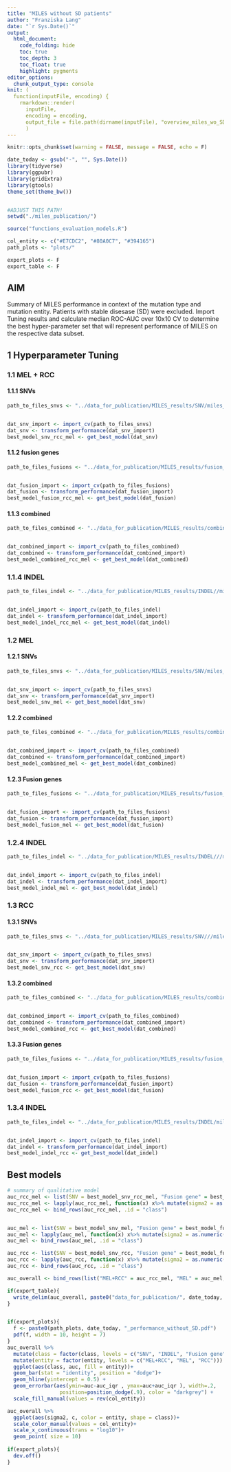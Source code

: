 ```yaml
---
title: "MILES without SD patients"
author: "Franziska Lang"
date: "`r Sys.Date()`"
output: 
  html_document:
    code_folding: hide
    toc: true
    toc_depth: 3    
    toc_float: true
    highlight: pygments
editor_options: 
  chunk_output_type: console
knit: (
  function(inputFile, encoding) { 
    rmarkdown::render(
      inputFile, 
      encoding = encoding, 
      output_file = file.path(dirname(inputFile), "overview_miles_wo_SD.html")) }
      )
---
```


```r
knitr::opts_chunk$set(warning = FALSE, message = FALSE, echo = F)

date_today <- gsub("-", "", Sys.Date())
library(tidyverse)
library(ggpubr)
library(gridExtra)
library(gtools)
theme_set(theme_bw())


#ADJUST THIS PATH!
setwd("./miles_publication/")

source("functions_evaluation_models.R")

col_entity <- c("#E7CDC2", "#80A0C7", "#394165")
path_plots <- "plots/"

export_plots <- F
export_table <- F
```


## AIM

Summary of MILES performance in context of the mutation type and mutation entity. Patients with stable disesase (SD) were excluded. 
Import Tuning results and calculate median ROC-AUC over 10x10 CV to determine the best hyper-parameter set that will represent performance of MILES on the respective data subset. 

## 1 Hyperparameter Tuning

### 1.1 MEL + RCC

#### 1.1.1 SNVs

```r

path_to_files_snvs <- "../data_for_publication/MILES_results/SNV/miles_all_wo_SD/"


dat_snv_import <- import_cv(path_to_files_snvs)
dat_snv <- transform_performance(dat_snv_import)
best_model_snv_rcc_mel <- get_best_model(dat_snv)

```

#### 1.1.2 fusion genes


```r


path_to_files_fusions <- "../data_for_publication/MILES_results/fusion_gene//miles_all_wo_SD/"


dat_fusion_import <- import_cv(path_to_files_fusions)
dat_fusion <- transform_performance(dat_fusion_import)
best_model_fusion_rcc_mel <- get_best_model(dat_fusion)

```


#### 1.1.3 combined


```r


path_to_files_combined <- "../data_for_publication/MILES_results/combined//miles_all_wo_SD/"


dat_combined_import <- import_cv(path_to_files_combined)
dat_combined <- transform_performance(dat_combined_import)
best_model_combined_rcc_mel <- get_best_model(dat_combined)

```



### 1.1.4 INDEL

```r


path_to_files_indel <- "../data_for_publication/MILES_results/INDEL//miles_all_wo_SD/"


dat_indel_import <- import_cv(path_to_files_indel)
dat_indel <- transform_performance(dat_indel_import)
best_model_indel_rcc_mel <- get_best_model(dat_indel)

```


### 1.2 MEL

#### 1.2.1 SNVs

```r


path_to_files_snvs <- "../data_for_publication/MILES_results/SNV/miles_mel_wo_SD//"


dat_snv_import <- import_cv(path_to_files_snvs)
dat_snv <- transform_performance(dat_snv_import)
best_model_snv_mel <- get_best_model(dat_snv)


```

#### 1.2.2 combined


```r


path_to_files_combined <- "../data_for_publication/MILES_results/combined///miles_mel_wo_SD//"


dat_combined_import <- import_cv(path_to_files_combined)
dat_combined <- transform_performance(dat_combined_import)
best_model_combined_mel <- get_best_model(dat_combined)

```


#### 1.2.3 Fusion genes

```r


path_to_files_fusions <- "../data_for_publication/MILES_results/fusion_gene//miles_mel_wo_SD//"


dat_fusion_import <- import_cv(path_to_files_fusions)
dat_fusion <- transform_performance(dat_fusion_import)
best_model_fusion_mel <- get_best_model(dat_fusion)


```



### 1.2.4 INDEL

```r


path_to_files_indel <- "../data_for_publication/MILES_results/INDEL///miles_mel_wo_SD//"


dat_indel_import <- import_cv(path_to_files_indel)
dat_indel <- transform_performance(dat_indel_import)
best_model_indel_mel <- get_best_model(dat_indel)

```

### 1.3 RCC

#### 1.3.1 SNVs

```r


path_to_files_snvs <- "../data_for_publication/MILES_results/SNV///miles_rcc_wo_SD/"


dat_snv_import <- import_cv(path_to_files_snvs)
dat_snv <- transform_performance(dat_snv_import)
best_model_snv_rcc <- get_best_model(dat_snv)

```

#### 1.3.2 combined


```r


path_to_files_combined <- "../data_for_publication/MILES_results/combined/miles_rcc_wo_SD/"


dat_combined_import <- import_cv(path_to_files_combined)
dat_combined <- transform_performance(dat_combined_import)
best_model_combined_rcc <- get_best_model(dat_combined)

```


#### 1.3.3 Fusion genes

```r

path_to_files_fusions <- "../data_for_publication/MILES_results/fusion_gene/miles_rcc_wo_SD/"


dat_fusion_import <- import_cv(path_to_files_fusions)
dat_fusion <- transform_performance(dat_fusion_import)
best_model_fusion_rcc <- get_best_model(dat_fusion)

```


### 1.3.4 INDEL

```r


path_to_files_indel <- "../data_for_publication/MILES_results/INDEL/miles_rcc_wo_SD/"


dat_indel_import <- import_cv(path_to_files_indel)
dat_indel <- transform_performance(dat_indel_import)
best_model_indel_rcc <- get_best_model(dat_indel)

```


## Best models


```r

# summary of qualitative model 
auc_rcc_mel <- list(SNV = best_model_snv_rcc_mel, "Fusion gene" = best_model_fusion_rcc_mel, "INDEL" = best_model_indel_rcc_mel, "combined" = best_model_combined_rcc_mel)
auc_rcc_mel <- lapply(auc_rcc_mel, function(x) x%>% mutate(sigma2 = as.numeric(sigma2), c = as.numeric(c)))
auc_rcc_mel <- bind_rows(auc_rcc_mel, .id = "class")


auc_mel <- list(SNV = best_model_snv_mel, "Fusion gene" = best_model_fusion_mel, "INDEL" = best_model_indel_mel, "combined" = best_model_combined_mel)
auc_mel <- lapply(auc_mel, function(x) x%>% mutate(sigma2 = as.numeric(sigma2), c = as.numeric(c)))
auc_mel <- bind_rows(auc_mel, .id = "class")

auc_rcc <- list(SNV = best_model_snv_rcc, "Fusion gene" = best_model_fusion_rcc, "INDEL" = best_model_indel_rcc, "combined" = best_model_combined_rcc)
auc_rcc <- lapply(auc_rcc, function(x) x%>% mutate(sigma2 = as.numeric(sigma2), c = as.numeric(c)))
auc_rcc <- bind_rows(auc_rcc, .id = "class")

auc_overall <- bind_rows(list("MEL+RCC" = auc_rcc_mel, "MEL" = auc_mel, "RCC" = auc_rcc), .id = "entity")

if(export_table){
  write_delim(auc_overall, paste0("data_for_publication/", date_today, "_performance_models_without_SD.tsv"), delim = "\t")
}


if(export_plots){
  f <- paste0(path_plots, date_today, "_performance_without_SD.pdf")
  pdf(f, width = 10, height = 7)
}
auc_overall %>%
  mutate(class = factor(class, levels = c("SNV", "INDEL", "Fusion gene", "combined"))) %>%
  mutate(entity = factor(entity, levels = c("MEL+RCC", "MEL", "RCC"))) %>%
  ggplot(aes(class, auc, fill = entity))+
  geom_bar(stat = "identity", position = "dodge")+
  geom_hline(yintercept = 0.5) +
  geom_errorbar(aes(ymin=auc-auc_iqr , ymax=auc+auc_iqr ), width=.2,
                 position=position_dodge(.9), color = "darkgrey") +
  scale_fill_manual(values = rev(col_entity))

auc_overall %>%
  ggplot(aes(sigma2, c, color = entity, shape = class))+
  scale_color_manual(values = col_entity)+
  scale_x_continuous(trans = "log10")+
  geom_point( size = 10)
  
if(export_plots){
  dev.off()
}


```


